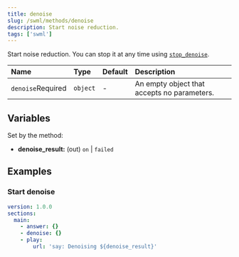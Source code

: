 ```yaml
---
title: denoise
slug: /swml/methods/denoise
description: Start noise reduction.
tags: ['swml']
---
```


Start noise reduction. You can stop it at any time using [`stop_denoise`](./stop_denoise.mdx).

| Name                                                    | Type     | Default | Description                                 |
|:--------------------------------------------------------|:---------|:--------|:--------------------------------------------|
| `denoise`<span className="required-arg">Required</span> | `object` | -       | An empty object that accepts no parameters. |


## **Variables**

Set by the method:

- **denoise_result:** (out) `on` | `failed`

## **Examples**

### Start denoise

```yaml andJson
version: 1.0.0
sections:
  main:
    - answer: {}
    - denoise: {}
    - play:
        url: 'say: Denoising ${denoise_result}'
```
